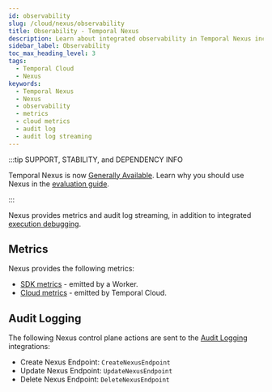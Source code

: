 ```yaml
---
id: observability
slug: /cloud/nexus/observability
title: Obserability - Temporal Nexus
description: Learn about integrated observability in Temporal Nexus including cloud metrics and audit log streaming.
sidebar_label: Observability
toc_max_heading_level: 3
tags:
  - Temporal Cloud
  - Nexus
keywords:
  - Temporal Nexus
  - Nexus
  - observability
  - metrics
  - cloud metrics
  - audit log
  - audit log streaming
---
```


:::tip SUPPORT, STABILITY, and DEPENDENCY INFO

Temporal Nexus is now [Generally Available](/evaluate/development-production-features/release-stages#general-availability).
Learn why you should use Nexus in the [evaluation guide](/evaluate/nexus).

:::

Nexus provides metrics and audit log streaming, in addition to integrated [execution debugging](/nexus/execution-debugging).

## Metrics

Nexus provides the following metrics:

- [SDK metrics](/nexus/metrics#sdk-metrics) \- emitted by a Worker.
- [Cloud metrics](/nexus/metrics#cloud-metrics) \- emitted by Temporal Cloud.

## Audit Logging

The following Nexus control plane actions are sent to the [Audit Logging](/cloud/audit-logging) integrations:

- Create Nexus Endpoint: `CreateNexusEndpoint`
- Update Nexus Endpoint: `UpdateNexusEndpoint`
- Delete Nexus Endpoint: `DeleteNexusEndpoint`

